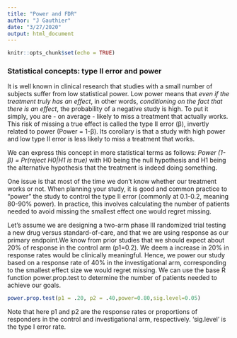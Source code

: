 ```yaml
---
title: "Power and FDR"
author: "J Gauthier"
date: "3/27/2020"
output: html_document
---
```


```r
knitr::opts_chunk$set(echo = TRUE)
```
### Statistical concepts: type II error and power

It is well known in clinical research that studies with a small number of subjects suffer from low statistical power.
Low power means that *even if the treatment truly has an effect*, in other words, *conditioning on the fact that there is an effect*, the probability of a negative study is high. To put it simply, you are - on average - likely to miss a treatment that actually works. This risk of missing a true effect is called the type II error (β), invertly related to power (Power = 1-β). Its corollary is that a study with high power and low type II error is less likely to miss a treatment that works.

We can express this concept in more statistical terms as follows: 
*Power (1-β) = Pr(reject H0|H1 is true)* with H0 being the null hypothesis and H1 being the alternative hypothesis that the treatment is indeed doing something.

One issue is that most of the time we don't know whether our treatment works or not. When planning your study, it is good and common practice to "power" the study to control the type II error (commonly at 0.1-0.2, meaning 80-90% power). In practice, this involves calculating the number of patients needed to avoid missing the smallest effect one would regret missing. 

Let's assume we are designing a two-arm phase III randomized trial testing a new drug versus standard-of-care, and that we are using response as our primary endpoint.We know from prior studies that we should expect about 20% of response in the control arm (p1=0.2). We deem a increase in 20% in response rates would be clinically meaningful. Hence, we power our study based on a response rate of 40% in the investigational arm, corresponding to the smallest effect size we would regret missing. We can use the base R function power.prop.test to determine the number of patients needed to achieve our goals.

```r
power.prop.test(p1 = .20, p2 = .40,power=0.80,sig.level=0.05)
```
Note that here p1 and p2 are the response rates or proportions of responders in the control and investigational arm, respectively. 'sig.level' is the type I error rate.
